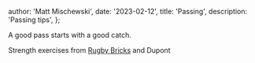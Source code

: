
  author: 'Matt Mischewski',
  date: '2023-02-12',
  title: 'Passing',
  description: 'Passing tips',
};


A good pass starts with a good catch.

Strength exercises from [Rugby Bricks](https://www.facebook.com/watch/?v=528190152599915) and Dupont
